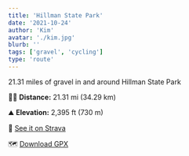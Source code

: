```yaml
---
title: 'Hillman State Park'
date: '2021-10-24'
author: 'Kim'
avatar: './kim.jpg'
blurb: ''
tags: ['gravel', 'cycling']
type: 'route'
---
```


21.31 miles of gravel in and around Hillman State Park

🚵🏻 **Distance:** 21.31 mi (34.29 km) 

⛰ **Elevation:** 2,395 ft (730 m)

📍 [See it on Strava](https://www.strava.com/activities/5020214714)

🗺 [Download GPX](data/hillman-state-park.gpx)
